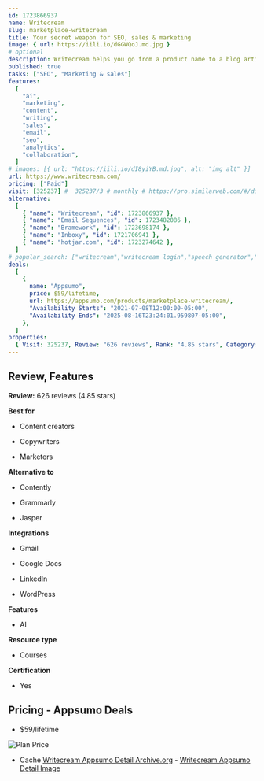 ```yaml
---
id: 1723866937
name: Writecream
slug: marketplace-writecream
title: Your secret weapon for SEO, sales & marketing
image: { url: https://iili.io/dGGWQoJ.md.jpg }
# optional
description: Writecream helps you go from a product name to a blog article, YouTube video, and podcast in minutesWe scan your prospect's website/LinkedIn profile, gather the most important details, and write the coolest cold emails for youThere are 40+ tools to choose from for effective cold outreach, SEO & marketing campaigns
published: true
tasks: ["SEO", "Marketing & sales"]
features:
  [
    "ai",
    "marketing",
    "content",
    "writing",
    "sales",
    "email",
    "seo",
    "analytics",
    "collaboration",
  ]
# images: [{ url: "https://iili.io/dI8yiYB.md.jpg", alt: "img alt" }]
url: https://www.writecream.com/
pricing: ["Paid"]
visit: [325237] #  325237/3 # monthly # https://pro.similarweb.com/#/digitalsuite/websiteanalysis/home
alternative:
  [
    { "name": "Writecream", "id": 1723866937 },
    { "name": "Email Sequences", "id": 1723482086 },
    { "name": "Bramework", "id": 1723698174 },
    { "name": "Inboxy", "id": 1721706941 },
    { "name": "hotjar.com", "id": 1723274642 },
  ]
# popular_search: ["writecream","writecream login","speech generator","ai news generator free","ai generating questions from sentences","grid.upgrade"]
deals:
  [
    {
      name: "Appsumo",
      price: $59/lifetime,
      url: https://appsumo.com/products/marketplace-writecream/,
      "Availability Starts": "2021-07-08T12:00:00-05:00",
      "Availability Ends": "2025-08-16T23:24:01.959807-05:00",
    },
  ]
properties:
  { Visit: 325237, Review: "626 reviews", Rank: "4.85 stars", Category: "SEO" }
---
```


## Review, Features

**Review:** 626 reviews (4.85 stars)

**Best for**

- Content creators

- Copywriters

- Marketers

**Alternative to**

- Contently

- Grammarly

- Jasper

**Integrations**

- Gmail

- Google Docs

- LinkedIn

- WordPress

**Features**

- AI

**Resource type**

- Courses

**Certification**

- Yes

## Pricing - Appsumo Deals

- $59/lifetime

<Img src="https://iili.io/dGMKYJe.png" alt="Plan Price" />

- Cache [Writecream Appsumo Detail Archive.org](https://web.archive.org/web/*/https://appsumo.com/products/marketplace-writecream/) - [Writecream Appsumo Detail Image](https://iili.io/dGMKrgt.png)
